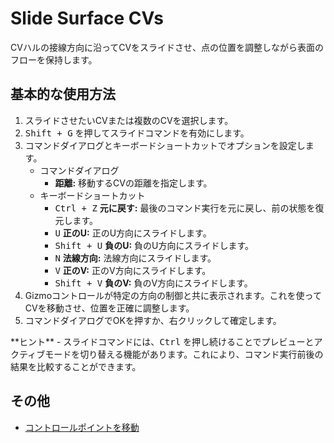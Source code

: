 
# Slide Surface CVs

<Reference shortcut="Shift+G" command="Slide" button="" />

CVハルの接線方向に沿ってCVをスライドさせ、点の位置を調整しながら表面のフローを保持します。

## 基本的な使用方法

1. スライドさせたいCVまたは複数のCVを選択します。
2. <kbd>Shift + G</kbd> を押してスライドコマンドを有効にします。
3. コマンドダイアログとキーボードショートカットでオプションを設定します。
   - <Kst>コマンドダイアログ</Kst>
      - **距離:** 移動するCVの距離を指定します。
   - <Kst>キーボードショートカット</Kst>
      - <kbd>Ctrl + Z</kbd> **元に戻す:** 最後のコマンド実行を元に戻し、前の状態を復元します。
      - <kbd>U</kbd> **正のU:** 正のU方向にスライドします。
      - <kbd>Shift + U</kbd> **負のU:** 負のU方向にスライドします。
      - <kbd>N</kbd> **法線方向:** 法線方向にスライドします。
      - <kbd>V</kbd> **正のV:** 正のV方向にスライドします。
      - <kbd>Shift + V</kbd> **負のV:** 負のV方向にスライドします。
4. Gizmoコントロールが特定の方向の制御と共に表示されます。これを使ってCVを移動させ、位置を正確に調整します。
5. コマンドダイアログでOKを押すか、右クリックして確定します。

<VideoPlayer fileName="slide"/>

<Callout type="info" emoji="💡">
**ヒント**
- スライドコマンドには、<kbd>Ctrl</kbd> を押し続けることでプレビューとアクティブモードを切り替える機能があります。これにより、コマンド実行前後の結果を比較することができます。
</Callout>

## その他
- [コントロールポイントを移動](/common/move#move-control-point)
